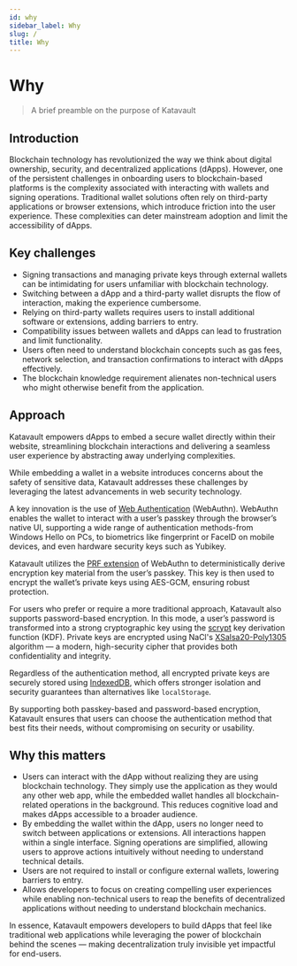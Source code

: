 ```yaml
---
id: why
sidebar_label: Why
slug: /
title: Why
---
```


<!-- components -->

<!-- constants -->

# Why

> A brief preamble on the purpose of Katavault

<SectionBreak />

## Introduction

Blockchain technology has revolutionized the way we think about digital ownership, security, and decentralized applications (dApps). However, one of the persistent challenges in onboarding users to blockchain-based platforms is the complexity associated with interacting with wallets and signing operations. Traditional wallet solutions often rely on third-party applications or browser extensions, which introduce friction into the user experience. These complexities can deter mainstream adoption and limit the accessibility of dApps.

<SectionBreak />

## Key challenges

* Signing transactions and managing private keys through external wallets can be intimidating for users unfamiliar with blockchain technology.
* Switching between a dApp and a third-party wallet disrupts the flow of interaction, making the experience cumbersome.
* Relying on third-party wallets requires users to install additional software or extensions, adding barriers to entry.
* Compatibility issues between wallets and dApps can lead to frustration and limit functionality.
* Users often need to understand blockchain concepts such as gas fees, network selection, and transaction confirmations to interact with dApps effectively.
* The blockchain knowledge requirement alienates non-technical users who might otherwise benefit from the application.

<SectionBreak />

## Approach

Katavault empowers dApps to embed a secure wallet directly within their website, streamlining blockchain interactions and delivering a seamless user experience by abstracting away underlying complexities.

While embedding a wallet in a website introduces concerns about the safety of sensitive data, Katavault addresses these challenges by leveraging the latest advancements in web security technology.

A key innovation is the use of <a href="https://developer.mozilla.org/en-US/docs/Web/API/Web_Authentication_API" rel="noopener noreferrer" target="_blank">Web Authentication</a> (WebAuthn). WebAuthn enables the wallet to interact with a user’s passkey through the browser’s native UI, supporting a wide range of authentication methods-from Windows Hello on PCs, to biometrics like fingerprint or FaceID on mobile devices, and even hardware security keys such as Yubikey.

Katavault utilizes the <a href={WEBAUTHN_PRF_EXTENSION_URL} rel="noopener noreferrer" target="_blank">PRF extension</a> of WebAuthn to deterministically derive encryption key material from the user’s passkey. This key is then used to encrypt the wallet’s private keys using AES-GCM, ensuring robust protection.

For users who prefer or require a more traditional approach, Katavault also supports password-based encryption. In this mode, a user’s password is transformed into a strong cryptographic key using the <a href="https://www.tarsnap.com/scrypt.html" rel="noopener noreferrer" target="_blank">scrypt</a> key derivation function (KDF). Private keys are encrypted using NaCl's <a href="https://nacl.cr.yp.to/valid.html" rel="noopener noreferrer" target="_blank">XSalsa20-Poly1305</a> algorithm — a modern, high-security cipher that provides both confidentiality and integrity.

Regardless of the authentication method, all encrypted private keys are securely stored using <a href="https://developer.mozilla.org/en-US/docs/Web/API/IndexedDB_API" rel="noopener noreferrer" target="_blank">IndexedDB</a>, which offers stronger isolation and security guarantees than alternatives like `localStorage`.

By supporting both passkey-based and password-based encryption, Katavault ensures that users can choose the authentication method that best fits their needs, without compromising on security or usability.

<SectionBreak />

## Why this matters

* Users can interact with the dApp without realizing they are using blockchain technology. They simply use the application as they would any other web app, while the embedded wallet handles all blockchain-related operations in the background. This reduces cognitive load and makes dApps accessible to a broader audience.
* By embedding the wallet within the dApp, users no longer need to switch between applications or extensions. All interactions happen within a single interface. Signing operations are simplified, allowing users to approve actions intuitively without needing to understand technical details.
* Users are not required to install or configure external wallets, lowering barriers to entry.
* Allows developers to focus on creating compelling user experiences while enabling non-technical users to reap the benefits of decentralized applications without needing to understand blockchain mechanics.

<SectionBreak />

In essence, Katavault empowers developers to build dApps that feel like traditional web applications while leveraging the power of blockchain behind the scenes — making decentralization truly invisible yet impactful for end-users.

